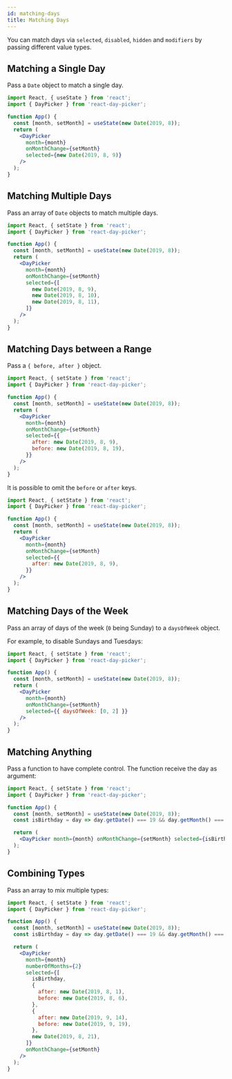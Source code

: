 ```yaml
---
id: matching-days
title: Matching Days
---
```


You can match days via `selected`, `disabled`, `hidden` and `modifiers` by passing different value types.

## Matching a Single Day

Pass a `Date` object to match a single day.

```jsx preview
import React, { useState } from 'react';
import { DayPicker } from 'react-day-picker';

function App() {
  const [month, setMonth] = useState(new Date(2019, 8));
  return (
    <DayPicker
      month={month}
      onMonthChange={setMonth}
      selected={new Date(2019, 8, 9)}
    />
  );
}
```

## Matching Multiple Days

Pass an array of `Date` objects to match multiple days.

```jsx preview
import React, { setState } from 'react';
import { DayPicker } from 'react-day-picker';

function App() {
  const [month, setMonth] = useState(new Date(2019, 8));
  return (
    <DayPicker
      month={month}
      onMonthChange={setMonth}
      selected={[
        new Date(2019, 8, 9),
        new Date(2019, 8, 10),
        new Date(2019, 8, 11),
      ]}
    />
  );
}
```

## Matching Days between a Range

Pass a `{ before, after }` object.

```jsx preview
import React, { setState } from 'react';
import { DayPicker } from 'react-day-picker';

function App() {
  const [month, setMonth] = useState(new Date(2019, 8));
  return (
    <DayPicker
      month={month}
      onMonthChange={setMonth}
      selected={{
        after: new Date(2019, 8, 9),
        before: new Date(2019, 8, 19),
      }}
    />
  );
}
```

It is possible to omit the `before` or `after` keys.

```jsx preview
import React, { setState } from 'react';
import { DayPicker } from 'react-day-picker';

function App() {
  const [month, setMonth] = useState(new Date(2019, 8));
  return (
    <DayPicker
      month={month}
      onMonthChange={setMonth}
      selected={{
        after: new Date(2019, 8, 9),
      }}
    />
  );
}
```

## Matching Days of the Week

Pass an array of days of the week (`0` being Sunday) to a `daysOfWeek` object.

For example, to disable Sundays and Tuesdays:

```jsx preview
import React, { setState } from 'react';
import { DayPicker } from 'react-day-picker';

function App() {
  const [month, setMonth] = useState(new Date(2019, 8));
  return (
    <DayPicker
      month={month}
      onMonthChange={setMonth}
      selected={{ daysOfWeek: [0, 2] }}
    />
  );
}
```

## Matching Anything

Pass a function to have complete control. The function receive the day as argument:

```jsx preview
import React, { setState } from 'react';
import { DayPicker } from 'react-day-picker';

function App() {
  const [month, setMonth] = useState(new Date(2019, 8));
  const isBirthday = day => day.getDate() === 19 && day.getMonth() === 8;

  return (
    <DayPicker month={month} onMonthChange={setMonth} selected={isBirthday} />
  );
}
```

## Combining Types

Pass an array to mix multiple types:

```jsx preview
import React, { setState } from 'react';
import { DayPicker } from 'react-day-picker';

function App() {
  const [month, setMonth] = useState(new Date(2019, 8));
  const isBirthday = day => day.getDate() === 19 && day.getMonth() === 8;

  return (
    <DayPicker
      month={month}
      numberOfMonths={2}
      selected={[
        isBirthday,
        {
          after: new Date(2019, 8, 1),
          before: new Date(2019, 8, 6),
        },
        {
          after: new Date(2019, 9, 14),
          before: new Date(2019, 9, 19),
        },
        new Date(2019, 8, 21),
      ]}
      onMonthChange={setMonth}
    />
  );
}
```

